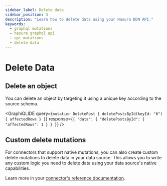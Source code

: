 ```yaml
---
sidebar_label: Delete data
sidebar_position: 3
description: "Learn how to delete data using your Hasura DDN API."
keywords:
  - graphql mutations
  - hasura graphql api
  - api mutations
  - delete data
---
```



# Delete Data

## Delete an object

You can delete an object by targeting it using a unique key according to the source schema.

<GraphiQLIDE
  query={`mutation DeletePost {
  deletePostsById(keyId: "6") {
    affectedRows
  }
}`}
  response={`{
  "data": {
    "deletePostsById": {
      "affectedRows": 1
    }
  }
}`}
/>

## Custom delete mutations

For connectors that support native mutations, you can also create custom delete mutations to delete data in your data
source. This allows you to write any custom logic you need to delete data using your data source's native capabilities.

Learn more in your [connector's reference documentation](/reference/connectors/index.mdx).
